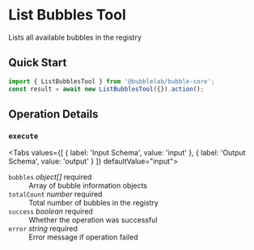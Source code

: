 # List Bubbles Tool

Lists all available bubbles in the registry


## Quick Start

```typescript
import { ListBubblesTool } from '@bubblelab/bubble-core';
const result = await new ListBubblesTool({}).action();
```

## Operation Details

### `execute`

<Tabs values={[
  { label: 'Input Schema', value: 'input' },
  { label: 'Output Schema', value: 'output' }
]} defaultValue="input">
  <TabItem value="input">

<div className="schema-card">
<dl>
</dl>

</div>

  </TabItem>
  <TabItem value="output">

<div className="schema-card">
<dl>
  <dt><code>bubbles</code> <em>object[]</em> <span style={{color:'#d32f2f',fontWeight:600}}>required</span></dt>
  <dd>Array of bubble information objects</dd>

  <dt><code>totalCount</code> <em>number</em> <span style={{color:'#d32f2f',fontWeight:600}}>required</span></dt>
  <dd>Total number of bubbles in the registry</dd>

  <dt><code>success</code> <em>boolean</em> <span style={{color:'#d32f2f',fontWeight:600}}>required</span></dt>
  <dd>Whether the operation was successful</dd>

  <dt><code>error</code> <em>string</em> <span style={{color:'#d32f2f',fontWeight:600}}>required</span></dt>
  <dd>Error message if operation failed</dd>
</dl>

</div>

  </TabItem>
</Tabs>

